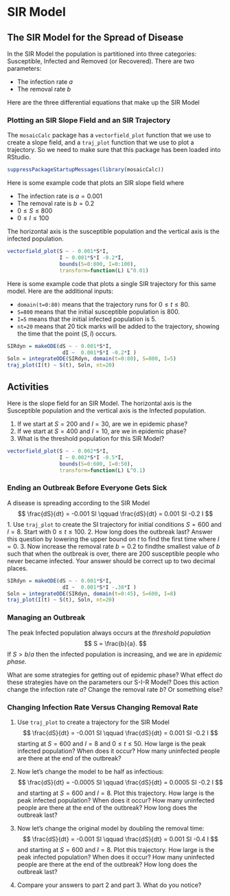 # SIR Model

## The SIR Model for the Spread of Disease

In the SIR Model the population is partitioned into three categories: Susceptible, Infected and Removed (or Recovered). There are two parameters:

* The infection rate $a$
* The removal rate $b$

Here are the three differential equations that make up the SIR Model

\begin{align}
\frac{dS}{dt} &= -a \,S\, I \\
\frac{dI}{dt} &= a \, S\, I - b  \, I \\
\frac{dR}{dt} &=  b  \, I
\end{align}




### Plotting an SIR Slope Field and an SIR Trajectory

The `mosaicCalc` package has a `vectorfield_plot` function that we use to create a slope field, and a `traj_plot` function that we use to plot a trajectory. So we need to make sure that this package has been loaded into RStudio.

```r
suppressPackageStartupMessages(library(mosaicCalc))
```


Here is some example code that plots an SIR slope field where

* The infection rate is $a=0.001$
* The removal rate is $b=0.2$
* $0 \leq S \leq 800$
* $0 \leq I \leq 100$

The horizontal axis is the susceptible population and the vertical axis is the infected population.


```r
vectorfield_plot(S ~ - 0.001*S*I, 
                 I ~ 0.001*S*I -0.2*I, 
                 bounds(S=0:800, I=0:100), 
                 transform=function(L) L^0.01)
```

Here is some example code that plots a single SIR trajectory  for this same model. Here are the additional inputs:

* `domain(t=0:80)` means that the trajectory runs for $0 \leq t \leq 80$.
* `S=800` means that the initial susceptible population is 800.
* `I=5` means that the initial infected  population is 5.
* `nt=20` means that 20  tick marks will be added to the trajectory, showing the time that  the point  $(S,I)$  occurs.


```r
SIRdyn = makeODE(dS ~ - 0.001*S*I, 
                  dI ~  0.001*S*I -0.2*I )
Soln = integrateODE(SIRdyn, domain(t=0:80), S=800, I=5)
traj_plot(I(t) ~ S(t), Soln, nt=20)
```




## Activities

Here is the slope field for an SIR Model. The horizontal axis is the Susceptible population and the vertical axis is the Infected population.

1. If we start at $S=200$ and $I=30$, are we in epidemic phase?
2. If we start at $S=400$ and $I=10$, are we in epidemic phase?
3. What is the threshold population for this SIR Model?

```r
vectorfield_plot(S ~ - 0.002*S*I, 
                 I ~ 0.002*S*I -0.5*I, 
                 bounds(S=0:600, I=0:50), 
                 transform=function(L) L^0.1)
```



### Ending an Outbreak Before Everyone Gets Sick

A disease is spreading according to the SIR Model
$$
\frac{dS}{dt} = -0.001 SI \qquad  \frac{dS}{dt} = 0.001 SI -0.2 I 
$$
1.  Use `traj_plot` to create the SI trajectory for initial conditions $S=600$ and $I=8$. Start with $0 \leq t \leq 100.$
2. How long does the outbreak last? Answer this question by lowering the upper bound on $t$ to find the first time where $I=0$.
3. Now increase the removal rate $b=0.2$ to findthe smallest value of $b$ such that when the outbreak is over, there are 200 susceptible people who never became infected. Your answer should be correct up to two decimal places.

```r
SIRdyn = makeODE(dS ~ - 0.001*S*I, 
                  dI ~  0.001*S*I -.38*I )
Soln = integrateODE(SIRdyn, domain(t=0:45), S=600, I=8)
traj_plot(I(t) ~ S(t), Soln, nt=20)
```


### Managing an Outbreak

The peak Infected population always occurs at the *threshold population*
$$
S = \frac{b}{a}.
$$
If $S > b/a$ then the infected population is increasing, and we are in *epidemic phase.*

What are some strategies for getting out of epidemic phase? What effect do these strategies have on the parameters our S-I-R Model? Does this action change the infection rate $a$? Change the removal rate $b$? Or something else? 



### Changing Infection Rate Versus Changing Removal Rate

1. Use `traj_plot` to create a trajectory for the SIR Model
$$
\frac{dS}{dt} = -0.001 SI \qquad  \frac{dS}{dt} = 0.001 SI -0.2 I 
$$
starting at $S=600$ and $I=8$ and $0 \leq t \leq 50$. How large is the peak infected population? When does it occur? How many uninfected people are there at the end of the outbreak?

2. Now let's change the model to be half as infectious:
$$
\frac{dS}{dt} = -0.0005 SI \qquad  \frac{dS}{dt} = 0.0005 SI -0.2 I 
$$
and starting at $S=600$ and $I=8$. Plot this trajectory. How large is the peak infected population? When does it occur? How many uninfected people are there at the end of the outbreak? How long does the outbreak last?

3. Now let's change the original model by doubling the removal time:
$$
\frac{dS}{dt} = -0.001 SI \qquad  \frac{dS}{dt} = 0.001 SI -0.4 I 
$$
and starting at $S=600$ and $I=8$. Plot this trajectory. How large is the peak infected population? When does it occur? How many uninfected people are there at the end of the outbreak? How long does the outbreak last?

4. Compare your answers to part 2 and part 3. What do you notice?


<!--
```r
SIRdyn = makeODE(dS ~ - 0.001*S*I, 
                  dI ~  0.001*S*I -.2*I )
Soln = integrateODE(SIRdyn, domain(t=0:50), S=600, I=8)
traj_plot(I(t) ~ S(t), Soln, nt=20)
```

```r
SIRdyn = makeODE(dS ~ - 0.001*S*I, 
                  dI ~  0.001*S*I -.4*I )
Soln = integrateODE(SIRdyn, domain(t=0:45), S=600, I=8)
traj_plot(I(t) ~ S(t), Soln, nt=20)
```

```r
SIRdyn = makeODE(dS ~ - 0.0005*S*I, 
                  dI ~  0.0005*S*I -.2*I )
Soln = integrateODE(SIRdyn, domain(t=0:80), S=600, I=8)
traj_plot(I(t) ~ S(t), Soln, nt=20)
```
-->